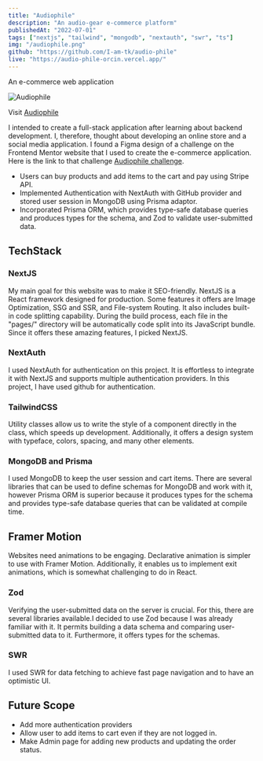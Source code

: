 ```yaml
---
title: "Audiophile"
description: "An audio-gear e-commerce platform"
publishedAt: "2022-07-01"
tags: ["nextjs", "tailwind", "mongodb", "nextauth", "swr", "ts"]
img: "/audiophile.png"
github: "https://github.com/I-am-tk/audio-phile"
live: "https://audio-phile-orcin.vercel.app/"
---
```


An e-commerce web application

![Audiophile](/audiophile.png)

Visit [Audiophile](https://audio-phile-orcin.vercel.app/)

I intended to create a full-stack application after learning about backend development. I, therefore, thought about developing an online store and a social media application. I found a Figma design of a challenge on the Frontend Mentor website that I used to create the e-commerce application. Here is the link to that challenge [Audiophile challenge](https://www.frontendmentor.io/challenges/audiophile-ecommerce-website-C8cuSd_wx).

- Users can buy products and add items to the cart and pay using Stripe API.
- Implemented Authentication with NextAuth with GitHub provider and stored user session in MongoDB using Prisma adaptor.
- Incorporated Prisma ORM, which provides type-safe database queries and produces types for the schema, and Zod to validate user-submitted data.

## TechStack

### NextJS

My main goal for this website was to make it SEO-friendly. NextJS is a React framework designed for production. Some features it offers are Image Optimization, SSG and SSR, and File-system Routing. It also includes built-in code splitting capability. During the build process, each file in the "pages/" directory will be automatically code split into its JavaScript bundle. Since it offers these amazing features, I picked NextJS.

### NextAuth

I used NextAuth for authentication on this project. It is effortless to integrate it with NextJS and supports multiple authentication providers. In this project, I have used github for authentication.

### TailwindCSS

Utility classes allow us to write the style of a component directly in the class, which speeds up development. Additionally, it offers a design system with typeface, colors, spacing, and many other elements.

### MongoDB and Prisma

I used MongoDB to keep the user session and cart items. There are several libraries that can be used to define schemas for MongoDB and work with it, however Prisma ORM is superior because it produces types for the schema and provides type-safe database queries that can be validated at compile time.

## Framer Motion

Websites need animations to be engaging. Declarative animation is simpler to use with Framer Motion. Additionally, it enables us to implement exit animations, which is somewhat challenging to do in React.

### Zod

Verifying the user-submitted data on the server is crucial. For this, there are several libraries available.I decided to use Zod because I was already familiar with it. It permits building a data schema and comparing user-submitted data to it. Furthermore, it offers types for the schemas.

### SWR

I used SWR for data fetching to achieve fast page navigation and to have an optimistic UI.

## Future Scope

- Add more authentication providers
- Allow user to add items to cart even if they are not logged in.
- Make Admin page for adding new products and updating the order status.
